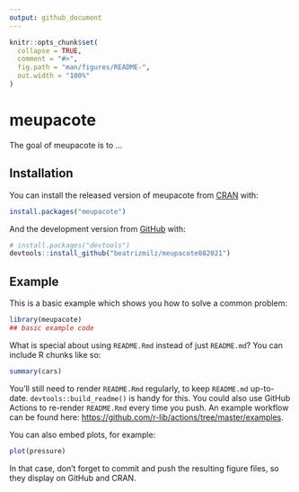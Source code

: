 ```yaml
---
output: github_document
---
```


<!-- README.md is generated from README.Rmd. Please edit that file -->

```r
knitr::opts_chunk$set(
  collapse = TRUE,
  comment = "#>",
  fig.path = "man/figures/README-",
  out.width = "100%"
)
```

# meupacote

<!-- badges: start -->
<!-- badges: end -->

The goal of meupacote is to ...

## Installation

You can install the released version of meupacote from [CRAN](https://CRAN.R-project.org) with:

``` r
install.packages("meupacote")
```

And the development version from [GitHub](https://github.com/) with:

``` r
# install.packages("devtools")
devtools::install_github("beatrizmilz/meupacote082021")
```
## Example

This is a basic example which shows you how to solve a common problem:

```r
library(meupacote)
## basic example code
```

What is special about using `README.Rmd` instead of just `README.md`? You can include R chunks like so:

```r
summary(cars)
```

You'll still need to render `README.Rmd` regularly, to keep `README.md` up-to-date. `devtools::build_readme()` is handy for this. You could also use GitHub Actions to re-render `README.Rmd` every time you push. An example workflow can be found here: <https://github.com/r-lib/actions/tree/master/examples>.

You can also embed plots, for example:

```r
plot(pressure)
```

In that case, don't forget to commit and push the resulting figure files, so they display on GitHub and CRAN.
